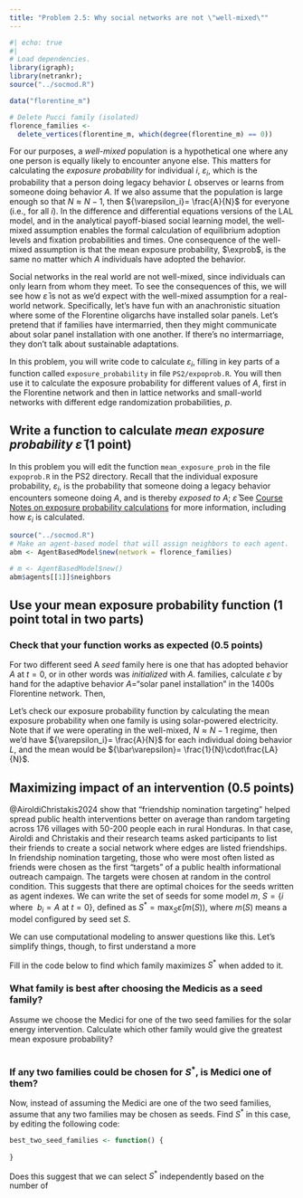 ```yaml
---
title: "Problem 2.5: Why social networks are not \"well-mixed\""
---
```


```r
#| echo: true
#| 
# Load dependencies.
library(igraph);
library(netrankr);
source("../socmod.R")

data("florentine_m")

# Delete Pucci family (isolated)
florence_families <- 
  delete_vertices(florentine_m, which(degree(florentine_m) == 0))
```

\newcommand\exprobi{{\varepsilon_i}}
\newcommand\exprobmean{{\bar\varepsilon}}

For our purposes, a _well-mixed_ population is a hypothetical 
one where any one person is equally
likely to encounter anyone else. This matters for calculating the _exposure
probability_ for individual $i$, $\exprobi$, which is the probability that
a person doing legacy behavior $L$ observes or learns from someone doing
behavior $A$. If we also assume that the population is large
enough so that $N \approx N - 1$, then $\exprobi = \frac{A}{N}$ for everyone
(i.e., for all $i$). 
In the difference and differential equations versions of the LAL model, and
in the analytical payoff-biased social learning model, the well-mixed assumption
enables the formal calculation of equilibrium adoption levels and fixation
probabilities and times. One consequence of the well-mixed assumption is that
the mean exposure probability, $\exprob$, is the same no matter which $A$
individuals have adopted the behavior.

Social networks in the real world are not well-mixed, 
since individuals can only learn from whom they meet. 
To see the consequences of this, we will see how $\exprobmean$ is not as we'd
expect with the well-mixed assumption for a real-world network.
Specifically, let's have
fun with an anachronistic situation where some of the
Florentine oligarchs have installed solar panels. Let's pretend that if
families have intermarried, then they might communicate about solar
panel installation with one another. If there's no intermarriage, they don't
talk about sustainable adaptations. 

In this problem, you will write code to calculate $\exprobi$, 
filling in key parts of a function called `exposure_probability` in file
`PS2/expoprob.R`. You will then use it to calculate the exposure probability
for different values of $A$, first in the Florentine network and then in 
lattice networks and small-world networks with different edge randomization
probabilities, $p$.


## Write a function to calculate *mean exposure probability* $\exprobmean$ (1 point)

In this problem you will edit the function `mean_exposure_prob` in the file `expoprob.R` 
in the PS2 directory. Recall that 
the individual exposure probability, $\exprobi$, is the probability that
someone doing a legacy behavior encounters someone doing $A$, and is thereby
_exposed to_ $A$; $\exprobmean$ See [Course Notes on exposure probability
calculations]() for more information, including how $\exprobi$ is calculated. 

```r
source("../socmod.R")
# Make an agent-based model that will assign neighbors to each agent.
abm <- AgentBasedModel$new(network = florence_families)

# m <- AgentBasedModel$new()
abm$agents[[1]]$neighbors
```

## Use your mean exposure probability function (1 point total in two parts)

### Check that your function works as expected (0.5 points)


For two different seed [A *seed* family here is one that has adopted 
behavior $A$ at $t=0$, 
or in other words was *initialized* with $A$.]{.aside} families, calculate $\exprobmean$ by hand for
the adaptive behavior $A=$"solar panel installation" in the 1400s Florentine
network. Then,

Let's check our exposure probability function by calculating the mean
exposure probability when one family is using solar-powered electricity. 
Note that if we were operating in the well-mixed, $N \approx N-1$ regime, then we'd have
$\exprobi = \frac{A}{N}$ for each individual doing behavior $L$, and the mean
would be $\exprobmean = \frac{1}{N}\cdot\frac{LA}{N}$.




## Maximizing impact of an intervention (0.5 points)

@AiroldiChristakis2024 show that "friendship nomination targeting" 
helped spread public health interventions better on average than random targeting 
across 176 villages with 50-200 people each in rural Honduras. In that case,
Airoldi and Christakis and their research teams asked participants to list their
friends to create a social network where edges are listed friendships. In
friendship nomination targeting, those who were most often listed as friends 
were chosen as the first "targets" of a public health informational outreach
campaign. The targets were chosen at random in the control condition. This
suggests that there are optimal choices for the seeds written as agent indexes.
We can write the set of seeds for some model $m$,
$S=\{i~\text{ where }~b_i = A\text{ at }t=0\}$, defined as $S^* = \max_S
\exprobmean(m(S))$, where $m(S)$ means a model configured by seed set $S$.

We can use computational modeling to answer questions like this. Let's simplify
things, though, to first understand a more 

Fill in the code below to find which family maximizes $S^*$ when added to it.

### What family is best after choosing the Medicis as a seed family?

Assume we choose the Medici for one of the two seed families for the solar energy intervention. Calculate which other family would give the greatest mean exposure probability?

```r

```

### If any two families could be chosen for $S^*$, is Medici one of them?

Now, instead of assuming the Medici are one of the two seed families, assume
that any two families may be chosen as seeds. Find $S^*$ in this case,
by editing the following code:

```r

best_two_seed_families <- function() {
  
}
```

Does this suggest that we can select $S^*$ independently based on the number of

